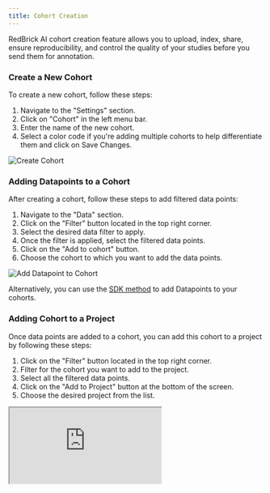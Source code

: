 ```yaml
---
title: Cohort Creation
---
```


RedBrick AI cohort creation feature allows you to upload, index, share, ensure reproducibility, and control the quality of your studies before you send them for annotation.

### Create a New Cohort

To create a new cohort, follow these steps:

1. Navigate to the "Settings" section.
2. Click on "Cohort" in the left menu bar.
3. Enter the name of the new cohort.
4. Select a color code if you're adding multiple cohorts to help differentiate them and click on Save Changes.

<Frame>
  <img src="/assets/images/quick-start/get-started-with-workspace/cohort-creation.png" alt="Create Cohort" />
</Frame>

### Adding Datapoints to a Cohort

After creating a cohort, follow these steps to add filtered data points:

1. Navigate to the "Data" section.
2. Click on the "Filter" button located in the top right corner.
3. Select the desired data filter to apply.
4. Once the filter is applied, select the filtered data points.
5. Click on the "Add to cohort" button.
6. Choose the cohort to which you want to add the data points.

<Frame>
  <img src="/assets/images/quick-start/get-started-with-workspace/cohort-add-datapoint.png" alt="Add Datapoint to Cohort" />
</Frame>

Alternatively, you can use the [SDK method](https://sdk.redbrickai.com/sdk.html#redbrick.workspace.RBWorkspace.add\_datapoints\_to\_cohort) to add Datapoints to your cohorts.&#x20;

### Adding Cohort to a Project

Once data points are added to a cohort, you can add this cohort to a project by following these steps:

1. Click on the "Filter" button located in the top right corner.
2. Filter for the cohort you want to add to the project.
3. Select all the filtered data points.
4. Click on the "Add to Project" button at the bottom of the screen.
5. Choose the desired project from the list.

<iframe  className="w-full" src="https://streamable.com/4ejyxf"></iframe>


